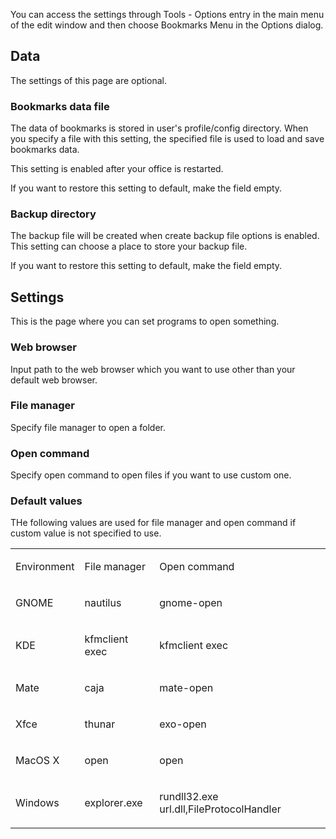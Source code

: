 
{{Bookmark|hid/mytools.bookmarks.BookmarksMenu:settings|bookmarks|Settings}}

You can access the settings through Tools - Options entry in the main menu of the edit window 
and then choose Bookmarks Menu in the Options dialog.

== Data ==
The settings of this page are optional.

=== Bookmarks data file ===
The data of bookmarks is stored in user's profile/config directory. 
When you specify a file with this setting, the specified file is 
used to load and save bookmarks data.

This setting is enabled after your office is restarted.

If you want to restore this setting to default, make the field empty.

=== Backup directory ===
The backup file will be created when create backup file options is enabled. 
This setting can choose a place to store your backup file. 

If you want to restore this setting to default, make the field empty.

== Settings ==
This is the page where you can set programs to open something.

=== Web browser ===
Input path to the web browser which you want to use other than 
your default web browser.

=== File manager ===
Specify file manager to open a folder.

=== Open command ===
Specify open command to open files if you want to use custom one.

=== Default values ===
THe following values are used for file manager and open command 
if custom value is not specified to use.

{|
|Environment
|File manager
|Open command
|-
|GNOME
|nautilus
|gnome-open
|-
|KDE
|kfmclient exec
|kfmclient exec
|-
|Mate
|caja
|mate-open
|-
|Xfce
|thunar
|exo-open
|-
|MacOS X
|open
|open
|-
|Windows
|explorer.exe
|rundll32.exe url.dll,FileProtocolHandler
|}

